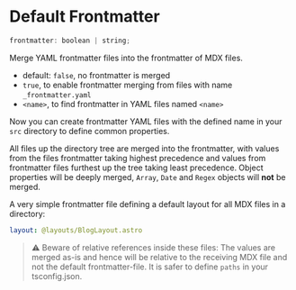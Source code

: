 # Default Frontmatter

```js
frontmatter: boolean | string;
```

Merge YAML frontmatter files into the frontmatter of MDX files.

- default: `false`, no frontmatter is merged
- `true`, to enable frontmatter merging from files with name `_frontmatter.yaml`
- `<name>`, to find frontmatter in YAML files named `<name>`

Now you can create frontmatter YAML files with the defined name in your `src` directory to define common properties.

All files up the directory tree are merged into the frontmatter, with values from the files frontmatter taking highest precedence and values from frontmatter files furthest up the tree taking least precedence. Object properties will be deeply merged, `Array`, `Date` and `Regex` objects will **not** be merged.

A very simple frontmatter file defining a default layout for all MDX files in a directory:

```yaml
layout: @layouts/BlogLayout.astro
```

> ⚠️ Beware of relative references inside these files: The values are merged as-is and hence will be relative to the receiving MDX file and not the default frontmatter-file. It is safer to define `paths` in your tsconfig.json.
